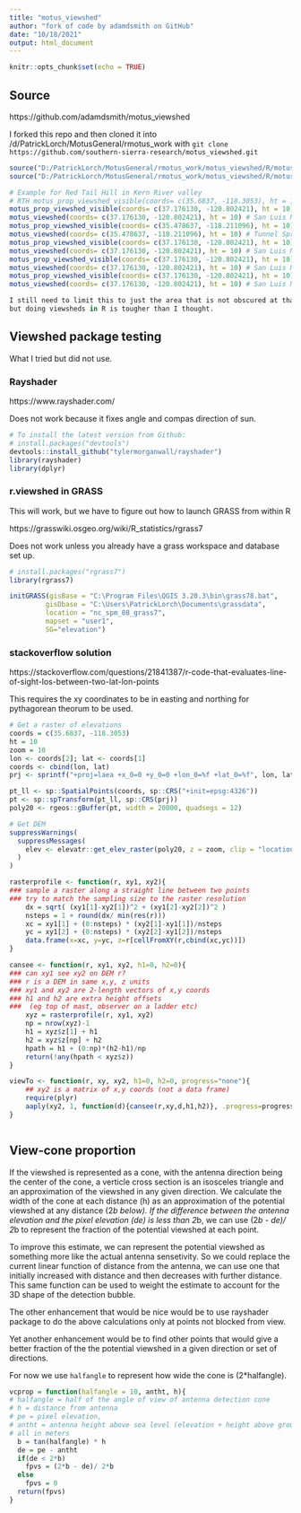 ```yaml
---
title: "motus_viewshed"
author: "fork of code by adamdsmith on GitHub"
date: "10/18/2021"
output: html_document
---
```


```r
knitr::opts_chunk$set(echo = TRUE)
```

## Source

https://github.com/adamdsmith/motus_viewshed

I forked this repo and then cloned it into /d/PatrickLorch/MotusGeneral/rmotus_work with 
`git clone https://github.com/southern-sierra-research/motus_viewshed.git`

```r
source("D:/PatrickLorch/MotusGeneral/rmotus_work/motus_viewshed/R/motus_viewshed.R")
source("D:/PatrickLorch/MotusGeneral/rmotus_work/motus_viewshed/R/motus_prop_viewshed_visible.R")

# Example for Red Tail Hill in Kern River valley
# RTH motus_prop_viewshed_visible(coords= c(35.6837, -118.3053), ht = 10)
motus_prop_viewshed_visible(coords= c(37.176130, -120.802421), ht = 10) # San Luis NWR
motus_viewshed(coords= c(37.176130, -120.802421), ht = 10) # San Luis NWR
motus_prop_viewshed_visible(coords= c(35.478637, -118.211096), ht = 10) # Tunnel Spring
motus_viewshed(coords= c(35.478637, -118.211096), ht = 10) # Tunnel Spring
motus_prop_viewshed_visible(coords= c(37.176130, -120.802421), ht = 10) # San Luis NWR
motus_viewshed(coords= c(37.176130, -120.802421), ht = 10) # San Luis NWR
motus_prop_viewshed_visible(coords= c(37.176130, -120.802421), ht = 10) # San Luis NWR
motus_viewshed(coords= c(37.176130, -120.802421), ht = 10) # San Luis NWR
motus_prop_viewshed_visible(coords= c(37.176130, -120.802421), ht = 10) # San Luis NWR
motus_viewshed(coords= c(37.176130, -120.802421), ht = 10) # San Luis NWR

I still need to limit this to just the area that is not obscured at that point, 
but doing viewsheds in R is tougher than I thought.

```


## Viewshed package testing

What I tried but did not use.

### Rayshader

https://www.rayshader.com/

Does not work because it fixes angle and compas direction of sun.

```r
# To install the latest version from Github:
# install.packages("devtools")
devtools::install_github("tylermorganwall/rayshader")
library(rayshader)
library(dplyr)
```


### r.viewshed in GRASS

This will work, but we have to figure out how to launch GRASS from within R

https://grasswiki.osgeo.org/wiki/R_statistics/rgrass7

Does not work unless you already have a grass workspace and database set up.

```r
# install.packages("rgrass7")
library(rgrass7)

initGRASS(gisBase = "C:\Program Files\QGIS 3.20.3\bin\grass78.bat",
         gisDbase = "C:\Users\PatrickLorch\Documents\grassdata",
         location = "nc_spm_08_grass7", 
         mapset = "user1", 
         SG="elevation")

```

### stackoverflow solution

https://stackoverflow.com/questions/21841387/r-code-that-evaluates-line-of-sight-los-between-two-lat-lon-points

This requires the xy coordinates to be in easting and northing for pythagorean
theorum to be used.

```r
# Get a raster of elevations
coords = c(35.6837, -118.3053)
ht = 10
zoom = 10
lon <- coords[2]; lat <- coords[1]
coords <- cbind(lon, lat)
prj <- sprintf("+proj=laea +x_0=0 +y_0=0 +lon_0=%f +lat_0=%f", lon, lat)

pt_ll <- sp::SpatialPoints(coords, sp::CRS("+init=epsg:4326"))
pt <- sp::spTransform(pt_ll, sp::CRS(prj))
poly20 <- rgeos::gBuffer(pt, width = 20000, quadsegs = 12)

# Get DEM
suppressWarnings(
  suppressMessages(
    elev <- elevatr::get_elev_raster(poly20, z = zoom, clip = "locations", verbose = FALSE)
  )
)

rasterprofile <- function(r, xy1, xy2){
### sample a raster along a straight line between two points
### try to match the sampling size to the raster resolution
    dx = sqrt( (xy1[1]-xy2[1])^2 + (xy1[2]-xy2[2])^2 )
    nsteps = 1 + round(dx/ min(res(r)))
    xc = xy1[1] + (0:nsteps) * (xy2[1]-xy1[1])/nsteps
    yc = xy1[2] + (0:nsteps) * (xy2[2]-xy1[2])/nsteps
    data.frame(x=xc, y=yc, z=r[cellFromXY(r,cbind(xc,yc))])
}

cansee <- function(r, xy1, xy2, h1=0, h2=0){
### can xy1 see xy2 on DEM r?
### r is a DEM in same x,y, z units
### xy1 and xy2 are 2-length vectors of x,y coords
### h1 and h2 are extra height offsets
###  (eg top of mast, observer on a ladder etc)
    xyz = rasterprofile(r, xy1, xy2)
    np = nrow(xyz)-1
    h1 = xyz$z[1] + h1
    h2 = xyz$z[np] + h2
    hpath = h1 + (0:np)*(h2-h1)/np
    return(!any(hpath < xyz$z))
}

viewTo <- function(r, xy, xy2, h1=0, h2=0, progress="none"){
    ## xy2 is a matrix of x,y coords (not a data frame)
    require(plyr)
    aaply(xy2, 1, function(d){cansee(r,xy,d,h1,h2)}, .progress=progress)
}



```

## View-cone proportion

If the viewshed is represented as a cone, with the antenna direction being the 
center of the cone, a verticle cross section is an isosceles triangle and an 
approximation of the viewshed in any given direction.  We calculate the width 
of the cone at each distance (h) as an approximation of the potential viewshed 
at any distance (2*b below).  If the difference between the antenna elevation 
and the pixel elevation (de) is less than 2*b, we can use (2*b - de)/ 2*b to 
represent the fraction of the potential viewshed at each point.  

To improve this estimate, we can represent the potential viewshed as something
more like the actual antenna sensetivity.  So we could replace the current
linear function of distance from the antenna, we can use one that initially
increased with distance and then decreases with further distance.  This same
function can be used to weight the estimate to account for the 3D shape of the
detection bubble.

The other enhancement that would be nice would be to use rayshader package to 
do the above calculations only at points not blocked from view.

Yet another enhancement would be to find other points that would give a better
fraction of the the potential viewshed in a given direction or set of
directions.

For now we use `halfangle` to represent how wide the cone is (2*halfangle).

```r
vcprop = function(halfangle = 10, antht, h){
# halfangle = half of the angle of view of antenna detection cone
# h = distance from antenna
# pe = pixel elevation, 
# antht = antenna height above sea level (elevation + height above ground)
# all in meters
  b = tan(halfangle) * h
  de = pe - antht
  if(de < 2*b)
    fpvs = (2*b - de)/ 2*b
  else
    fpvs = 0
  return(fpvs)
}

```

